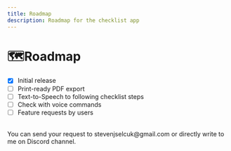 ```yaml
---
title: Roadmap
description: Roadmap for the checklist app
---
```


# 🗺Roadmap

- [X] Initial release
- [ ] Print-ready PDF export
- [ ] Text-to-Speech to following checklist steps
- [ ] Check with voice commands
- [ ] Feature requests by users

<br/>
You can send your request to stevenjselcuk@gmail.com or directly write to me on Discord channel.
